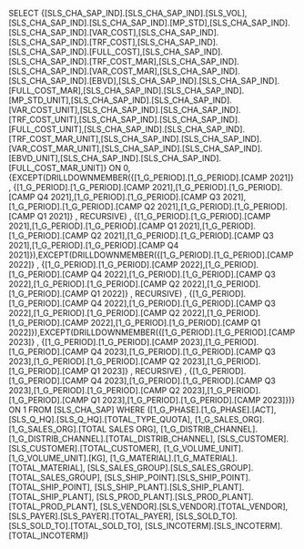 SELECT {[SLS_CHA_SAP_IND].[SLS_CHA_SAP_IND].[SLS_VOL],[SLS_CHA_SAP_IND].[SLS_CHA_SAP_IND].[MP_STD],[SLS_CHA_SAP_IND].[SLS_CHA_SAP_IND].[VAR_COST],[SLS_CHA_SAP_IND].[SLS_CHA_SAP_IND].[TRF_COST],[SLS_CHA_SAP_IND].[SLS_CHA_SAP_IND].[FULL_COST],[SLS_CHA_SAP_IND].[SLS_CHA_SAP_IND].[TRF_COST_MAR],[SLS_CHA_SAP_IND].[SLS_CHA_SAP_IND].[VAR_COST_MAR],[SLS_CHA_SAP_IND].[SLS_CHA_SAP_IND].[EBVD],[SLS_CHA_SAP_IND].[SLS_CHA_SAP_IND].[FULL_COST_MAR],[SLS_CHA_SAP_IND].[SLS_CHA_SAP_IND].[MP_STD_UNIT],[SLS_CHA_SAP_IND].[SLS_CHA_SAP_IND].[VAR_COST_UNIT],[SLS_CHA_SAP_IND].[SLS_CHA_SAP_IND].[TRF_COST_UNIT],[SLS_CHA_SAP_IND].[SLS_CHA_SAP_IND].[FULL_COST_UNIT],[SLS_CHA_SAP_IND].[SLS_CHA_SAP_IND].[TRF_COST_MAR_UNIT],[SLS_CHA_SAP_IND].[SLS_CHA_SAP_IND].[VAR_COST_MAR_UNIT],[SLS_CHA_SAP_IND].[SLS_CHA_SAP_IND].[EBVD_UNIT],[SLS_CHA_SAP_IND].[SLS_CHA_SAP_IND].[FULL_COST_MAR_UNIT]} ON 0, {EXCEPT(DRILLDOWNMEMBER({[1_G_PERIOD].[1_G_PERIOD].[CAMP 2021]} , {[1_G_PERIOD].[1_G_PERIOD].[CAMP 2021],[1_G_PERIOD].[1_G_PERIOD].[CAMP Q4 2021],[1_G_PERIOD].[1_G_PERIOD].[CAMP Q3 2021],[1_G_PERIOD].[1_G_PERIOD].[CAMP Q2 2021],[1_G_PERIOD].[1_G_PERIOD].[CAMP Q1 2021]} , RECURSIVE) , {[1_G_PERIOD].[1_G_PERIOD].[CAMP 2021],[1_G_PERIOD].[1_G_PERIOD].[CAMP Q1 2021],[1_G_PERIOD].[1_G_PERIOD].[CAMP Q2 2021],[1_G_PERIOD].[1_G_PERIOD].[CAMP Q3 2021],[1_G_PERIOD].[1_G_PERIOD].[CAMP Q4 2021]}),EXCEPT(DRILLDOWNMEMBER({[1_G_PERIOD].[1_G_PERIOD].[CAMP 2022]} , {[1_G_PERIOD].[1_G_PERIOD].[CAMP 2022],[1_G_PERIOD].[1_G_PERIOD].[CAMP Q4 2022],[1_G_PERIOD].[1_G_PERIOD].[CAMP Q3 2022],[1_G_PERIOD].[1_G_PERIOD].[CAMP Q2 2022],[1_G_PERIOD].[1_G_PERIOD].[CAMP Q1 2022]} , RECURSIVE) , {[1_G_PERIOD].[1_G_PERIOD].[CAMP Q4 2022],[1_G_PERIOD].[1_G_PERIOD].[CAMP Q3 2022],[1_G_PERIOD].[1_G_PERIOD].[CAMP Q2 2022],[1_G_PERIOD].[1_G_PERIOD].[CAMP 2022],[1_G_PERIOD].[1_G_PERIOD].[CAMP Q1 2022]}),EXCEPT(DRILLDOWNMEMBER({[1_G_PERIOD].[1_G_PERIOD].[CAMP 2023]} , {[1_G_PERIOD].[1_G_PERIOD].[CAMP 2023],[1_G_PERIOD].[1_G_PERIOD].[CAMP Q4 2023],[1_G_PERIOD].[1_G_PERIOD].[CAMP Q3 2023],[1_G_PERIOD].[1_G_PERIOD].[CAMP Q2 2023],[1_G_PERIOD].[1_G_PERIOD].[CAMP Q1 2023]} , RECURSIVE) , {[1_G_PERIOD].[1_G_PERIOD].[CAMP Q4 2023],[1_G_PERIOD].[1_G_PERIOD].[CAMP Q3 2023],[1_G_PERIOD].[1_G_PERIOD].[CAMP Q2 2023],[1_G_PERIOD].[1_G_PERIOD].[CAMP Q1 2023],[1_G_PERIOD].[1_G_PERIOD].[CAMP 2023]})} ON 1 FROM [SLS_CHA_SAP] WHERE ([1_G_PHASE].[1_G_PHASE].[ACT], [SLS_Q_HQ].[SLS_Q_HQ].[TOTAL_TYPE_QUOTA], [1_G_SALES_ORG].[1_G_SALES_ORG].[TOTAL SALES ORG], [1_G_DISTRIB_CHANNEL].[1_G_DISTRIB_CHANNEL].[TOTAL_DISTRIB_CHANNEL], [SLS_CUSTOMER].[SLS_CUSTOMER].[TOTAL_CUSTOMER], [1_G_VOLUME_UNIT].[1_G_VOLUME_UNIT].[KG], [1_G_MATERIAL].[1_G_MATERIAL].[TOTAL_MATERIAL], [SLS_SALES_GROUP].[SLS_SALES_GROUP].[TOTAL_SALES_GROUP], [SLS_SHIP_POINT].[SLS_SHIP_POINT].[TOTAL_SHIP_POINT], [SLS_SHIP_PLANT].[SLS_SHIP_PLANT].[TOTAL_SHIP_PLANT], [SLS_PROD_PLANT].[SLS_PROD_PLANT].[TOTAL_PROD_PLANT], [SLS_VENDOR].[SLS_VENDOR].[TOTAL_VENDOR], [SLS_PAYER].[SLS_PAYER].[TOTAL_PAYER], [SLS_SOLD_TO].[SLS_SOLD_TO].[TOTAL_SOLD_TO], [SLS_INCOTERM].[SLS_INCOTERM].[TOTAL_INCOTERM])